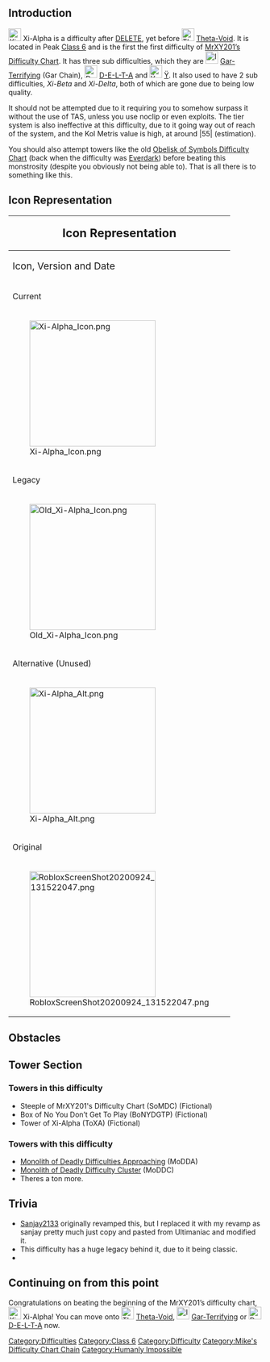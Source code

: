 {{DISPLAYTITLE:<span id="xialpha">Xi-Alpha</span>}}
{{CSS|content=<nowiki>
@import url('https://fonts.googleapis.com/css2?family=Kaisei+Decol:wght@400;500;700&display=swap');
#xialpha {
    font-family: Kaisei Decol;
    font-weight: bold;
    color: #DCE8F5;
    text-shadow: 0 0 0.2em #A8C9F0, 0 0 0.4em #000215, 0 0 0.5em #00021540
}
</nowiki>}}
{{NoticeScrollboxNew|Notices={{Classic}}{{Humanly Impossible}}}}
{{NewDifficultyInfobox|title1=<big><span id="xialpha">Xi-Alpha</span></big>|image1=<gallery>
File:Xi-Alpha Icon.png|Current
File:Old Xi-Alpha Icon.png|Legacy
File:RobloxScreenShot20200924 131522047.png|Original
File:Xi-Alpha Alt.png|Alternative
</gallery>|class=[[:Category:Class 6|Class 6]]|type=* Normal difficulty
* Chain difficulty|previous=[[File: Non-Transparent Delete.png|30px]] [[DELETE]]|next=[[File:ThetaVoidRevamp.png|30px]] [[Theta-Void]]
|decal_id=* [https://create.roblox.com/store/asset/98279631518045/XiAlpha-Icon 98279631518045] (Current)
* [https://create.roblox.com/store/asset/7615369699/XiAlpha-difficulty 7615369699] (Legacy)
|sub_difficulty(ies)=* [[File:Image (24).png|30px]] [[Gar-Terrifying]]
* [[File:D-E-L-T-A Revamped Icon.png|30px]] [[D-E-L-T-A]]
* [[File:Ÿ revamp icon.png|30px]] [[Ÿ]]
|creator(s)=* [[User:Viranenthusiast|Viranenthusiast]] (Revamper)
* [[User:Sanjay2133|Sanjay2133]] (Original Revamper)
* [[User:HorizonOfSingularities|HorizonOfSingularities]] (Owner)
|date_added = 9/24/2020
|caption1=This is how a revamp should be, just improving the page!|revamp_date=16/12/2022|previous_sub_difficulty(ies)=* Xi-Beta (gone)
* Xi-Delta (gone)|original_class=Class 8.5|alt_next=[[File:D-E-L-T-A Revamped Icon.png|30px]] [[D-E-L-T-A]]|rating=58|alt_previous=[[File:Interruption.png|30px]] [[Interruption]]|official_music(s)=[https://www.youtube.com/watch?v=aHUVqV5CO6w Children of The City] (The actual difficulty)
[https://www.youtube.com/watch?v=vEESR9L0mcI Underwaterfun] (THE CHOICE. (between [[File:D-E-L-T-A Revamped Icon.png|30px]] [[D-E-L-T-A]] and [[File:ThetaVoidRevamp.png|30px]] [[Theta-Void]] ))}}
==Introduction==
[[File:Xi-Alpha Icon.png|25px]] <span id="xialpha">Xi-Alpha</span> is a difficulty after {{Class8Difficulties|DELETE}} [[DELETE]], yet before [[File:ThetaVoidRevamp.png|25px]] [[Theta-Void]]. It is located in Peak [[:Category:Class 6|Class 6]] and is the first the first difficulty of [[:Category:Mike's Difficulty Chart Chain|MrXY201’s Difficulty Chart]]. It has three sub difficulties, which they are [[File:Image (24).png|25px]] [[Gar-Terrifying]] (Gar Chain), [[File:D-E-L-T-A Revamped Icon.png|25px]] [[D-E-L-T-A]] and [[File:Ÿ revamp icon.png|25px]] [[Ÿ]]. It also used to have 2 sub difficulties, ''Xi-Beta'' and ''Xi-Delta'', both of which are gone due to being low quality.

It should not be attempted due to it requiring you to somehow surpass it without the use of TAS, unless you use noclip or even exploits. The tier system is also ineffective at this difficulty, due to it going way out of reach of the system, and the Kol Metris value is high, at around |55| (estimation).  

You should also attempt towers like the old [[Obelisk of Symbol's Difficulty Chart|Obelisk of Symbols Difficulty Chart]] (back when the difficulty was [[Everdark]]) before beating this monstrosity (despite you obviously not being able to). That is all there is to something like this.

==Icon Representation==
{| class="fandom-table mw-collapsible" style="width: 100%; text-align: center; line-height: 1.6"
!colspan="3"|<big><big>Icon Representation</big></big>
|-
!colspan="2"|<big>Icon, Version and Date</big>
!<big>Description</big>
|-
|Current
|November<br>17th, 2024
|rowspan="2"|This icon was created by [[User:Sushislushwiki|Sushislushwiki]], and is a reimagination of this difficulty's previous icons, with some additional theming. In the center is a light blue lowercase Greek letter Xi (ξ) with a stone texture which is illuminated from top-to-bottom, a translucent blue [https://roblox.fandom.com/wiki/Respawn?file=Spawn_Decal.png Roblox respawn decal] whose opacity tapers off at the edges, and two sets of light blue glowing rings with eight concave four-pointed stars joined by eight arcs of an outlined circle, the outermost of which is much dimmer and given a [https://affinity.help/photo2/en-US.lproj/index.html?page=pages/Filters/filter_lensBlur.html&title=Lens%20Blur Lens blur] effect. The background of the icon is obsidian black ocean water with dim blue fog and blue bubbles strewn around, which also fades to a solid obsidian black at the edges of the icon. And, surrounding the icon is a glowing light blue outline that fades in opacity from top-to-bottom.
|-
|colspan="2" style="padding: 2px"|[[File:Xi-Alpha Icon.png|250px]]
|-
|Legacy
|August<br>18th, 2021
|rowspan="2"|This icon was created by [[User:HorizonOfSingularities|HorizonOfSingularities]], and is a cleaned-up version of the Original icon. The light blue lowercase Greek letter Xi (ξ) in the center is now a more saturated light blue that is now also hand-drawn. Behind the center symbol is three blue small uppercase Greek letter Xis (Ξ). And the background has been changed into a blue-to-black top-to-bottom gradient.
|-
|colspan="2" style="padding: 2px"|[[File:Old Xi-Alpha Icon.png|250px]]
|-
|Alternative (Unused)
|May<br>21th, 2024
|rowspan="2"|This icon was created by [[User:YeruAuttp|YeruAuttp]], and is an alternate version of a of the Legacy icon that went unused. The icon is now surrounded by a large irregular blue pentagon-shaped blur which appears to be stacked with a slightly smaller version of itself on-top. On top of that, there are also four smaller identical copies of the center light blue lowercase Greek letter Xi (ξ) around the center.
|-
|colspan="2" style="padding: 2px"|[[File:Xi-Alpha Alt.png|250px]]
|-
|Original
|September<br>24th, 2020
|rowspan="2"|This icon was created by [[User:HorizonOfSingularities|HorizonOfSingularities]], and is the original icon for this difficulty, with an irregular aspect ratio. In the center is a light blue lowercase Greek letter Xi (ξ), and the background is a dark blue low-quality Roblox skybox.
|-
|colspan="2" style="padding: 2px"|[[File:RobloxScreenShot20200924 131522047.png|250px]]
|}
==Obstacles==
{{ObstacleTableRevamp|JumpClimbableBase=27.915|Increment=0.01}}

==Tower Section ==

===Towers in this difficulty ===

* Steeple of MrXY201's Difficulty Chart (SoMDC) (Fictional)
* Box of No You Don’t Get To Play (BoNYDGTP) (Fictional)
*Tower of Xi-Alpha (ToXA) (Fictional)

===Towers with this difficulty===

*[[Monolith of Deadly Difficulties Approaching]] (MoDDA)
*[[Monolith of Deadly Difficulty Cluster]] (MoDDC)
*Theres a ton more.

== Trivia==

*[[User:Sanjay2133|Sanjay2133]] originally revamped this, but I replaced it with my revamp as sanjay pretty much just copy and pasted from Ultimaniac and modified it.
*This difficulty has a huge legacy behind it, due to it being classic.
*

==Continuing on from this point==
Congratulations on beating the beginning of the MrXY201’s difficulty chart, [[File:Xi-Alpha Icon.png|25px]] <span id="xialpha">Xi-Alpha</span>! You can move onto [[File:ThetaVoidRevamp.png|25px]] [[Theta-Void]], [[File:Image (24).png|25px]] [[Gar-Terrifying]] or [[File:D-E-L-T-A Revamped Icon.png|25px]] [[D-E-L-T-A]] now.
{{DifficultiesNavbox}}
[[Category:Difficulties]]
[[Category:Class 6]]
[[Category:Difficulty]]
[[Category:Mike's Difficulty Chart Chain]]
[[Category:Humanly Impossible]]